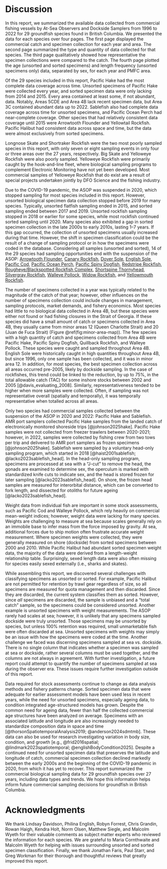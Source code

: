 \clearpage

\pagestyle{plain}

# Discussion {#sec:discussion}

In this report, we summarized the available data collected from commercial fishing vessels by At-Sea Observers and Dockside Samplers from 1996 to 2022 for 29 groundfish species found in British Columbia. We presented the data for each species over four pages. The first page displayed the commercial catch and specimen collection for each year and area. The second page summarized the type and quantity of data collected for that species. The third page qualitatively showed how representative the specimen collections were compared to the catch. The fourth page plotted the age (unsorted and sorted specimens) and length frequency (unsorted specimens only) data, separated by sex, for each year and PMFC area.

Of the 29 species included in this report, Pacific Hake had the most complete data coverage across time. Unsorted specimens of Pacific Hake were collected every year, and sorted specimen data were only lacking from 2014 and 2015. Every area contained at least some, if not abundant, data. Notably, Areas 5CDE and Area 4B lack recent specimen data, but Area 3C contained abundant data up to 2022. Sablefish also had complete data coverage across time for unsorted specimens, and Pacific Ocean Perch had near-complete coverage. Other species that had relatively consistent data coverage until 2015 were Arrowtooth Flounder and Yellowtail Rockfish. Pacific Halibut had consistent data across space and time, but the data were almost exclusively from sorted specimens.

Longnose Skate and Shortraker Rockfish were the two most poorly sampled species in this report, with only seven or eight sampling events in only four or three areas over the 27 years, respectively. Big Skate and Yelloweye Rockfish were also poorly sampled. Yelloweye Rockfish were primarily caught by the hook-and-line fleet, where biological sampling programs to complement Electronic Monitoring have not yet been developed. Most commercial samples of Yelloweye Rockfish that do exist are a result of special projects undertaken jointly by DFO Science and the fishing industry.

Due to the COVID-19 pandemic, the ASOP was suspended in 2020, which stopped sampling for most species included in this report. However, unsorted biological specimen data collection stopped before 2019 for many species. Typically, unsorted flatfish sampling ended in 2015, and sorted sampling ended between 2017 and 2019. Unsorted rockfish sampling stopped in 2018 or earlier for some species, while most rockfish continued sorted sampling until 2020. Many species also exhibited a gap in sorted specimen collection in the late 2000s to early 2010s, lasting 1--7 years. If this gap occurred, the collection of unsorted specimens usually increased during that time. However, the shift in specimen classification could be the result of a change of sampling protocol or in how the specimens were coded in the database. Considering all samples (unsorted and sorted), 14 of the 29 species had sampling opportunities end with the suspension of the ASOP: 
[Arrowtooth Flounder](#sec:arrowtooth-flounder), 
[Canary Rockfish](#sec:canary-rockfish), 
[Dover Sole](#sec:dover-sole), 
[English Sole](#sec:english-sole), 
[Pacific Cod](#sec:pacific-cod), 
[Pacific Ocean Perch](#sec:pacific-ocean-perch), 
[Pacific Spiny Dogfish](#sec:pacific-spiny-dogfish), 
[Redstripe Rockfish](#sec:redstripe-rockfish), 
[Rougheye/Blackspotted Rockfish Complex](#sec:rougheye-blackspotted-rockfish-complex), 
[Shortspine Thornyhead](#sec:shortspine-thornyhead), 
[Silvergray Rockfish](#sec:silvergray-rockfish), 
[Walleye Pollock](#sec:walleye-pollock), 
[Widow Rockfish](#sec:widow-rockfish), and 
[Yellowmouth Rockfish](#sec:yellowmouth-rockfish).

The number of specimens collected in a year was typically related to the magnitude of the catch of that year; however, other influences on the number of specimens collection could include changes in management, sampling protocols, market demands, and fishery economics. Most species had little to no biological data collected in Area 4B, but these species were either not found or had fishing closures in the Strait of Georgia. If these species did have a small amount of catch or specimens collected in Area 4B, they usually came from minor areas 12 (Queen Charlotte Strait) and 20 (Juan de Fuca Strait) (Figure \@ref(fig:minor-area-map)). The few species with a high quantity of catch and specimens collected from Area 4B were Pacific Hake, Pacific Spiny Dogfish, Quillback Rockfish, and Walleye Pollock. These species were caught and sampled throughout Area 4B. English Sole were historically caught in high quantities throughout Area 4B, but since 1996, only one sample has been collected, and it was in minor area 12. In addition, for most species, the best specimen collection across all areas occurred pre-2005, likely by dockside sampling. In the case of rockfishes, this trend could be linked to the reduction, by up to 75%, in the total allowable catch (TAC) for some inshore stocks between 2002 and 2005 [@davis_evaluating_2008]. Similarly, representativeness tended to be higher when more samples were collected. Often, if sampling was not representative overall (spatially and temporally), it was temporally representative when totalled across all areas.

Only two species had commercial samples collected between the suspension of the ASOP in 2020 and 2022: Pacific Hake and Sablefish. AMR port samplers collected Pacific Hake samples from the landed catch of electronically monitored shoreside trips [@johnson2025hake]. Pacific Hake samples were not collected from freezer trawlers between 2020-2021; however, in 2022, samples were collected by fishing crew from two tows per trip and delivered to AMR port samplers as frozen specimens [@johnson2025hake]. Sablefish were sampled by a voluntary head-only sampling program, which started in 2018 [@haist2001sablefish; @lacko2023sablefish_head]. In the head-only sampling program, specimens are processed at sea with a “J-cut” to remove the head, the gonads are examined to determine sex, the operculum is marked with standardized knife cuts to indicate sex, and the head is stored frozen for later sampling [@lacko2023sablefish_head]. On shore, the frozen head samples are measured for interorbital distance, which can be converted to fork length, and dissected for otoliths for future ageing [@lacko2023sablefish_head].

Weight data from individual fish are important in some stock assessments, such as Pacific Cod and Walleye Pollock, which rely heavily on commercial mean-weight indices; however, weight data were lacking for many species. Weights are challenging to measure at sea because scales generally rely on an immobile base to infer mass from the force imposed by gravity. At sea, additional forces due to ship motion often frustrate accurate weight measurement. Where specimen weights were collected, they were generally measured on shore (dockside) from sorted specimens between 2000 and 2010. While Pacific Halibut had abundant sorted specimen weight data, the majority of the data were derived from a length-weight relationship table. Surprisingly, sexed length data were also often missing for species easily sexed externally (i.e., sharks and skates).

While assembling this report, we discovered several challenges with classifying specimens as unsorted or sorted. For example, Pacific Halibut are not permitted for retention by trawl gear regardless of size, so all specimens are measured for quota management and then discarded. Since they are discarded, the current system classifies them as sorted. However, since *all* specimens are discarded, the sample is unbiased and a “total catch” sample, so the specimens could be considered unsorted. Another example is unsorted specimens with weight measurements. The ASOP rarely had scales at sea; however, it is unlikely that any specimens sampled dockside were truly unsorted. Those specimens may be unsorted by species, but unless 100% retention was required, small unmarketable fish were often discarded at sea. Unsorted specimens with weights may simply be an issue with how the specimens were coded at the time. Another challenge we faced was discerning specimens sampled at sea vs. dockside. There is no single column that indicates whether a specimen was sampled at sea or dockside, rather several columns must be used together, and the columns are not always in agreement. With further investigation, a future report could attempt to quantify the number of specimens sampled at sea during the observer era. These issues require further investigation outside of this report.

Data required for stock assessments continue to change as data analysis methods and fishery patterns change. Sorted specimen data that were adequate for earlier assessment models have been used less in recent years, while the need for unsorted specimens, especially ageing data, to condition integrated age-structured models has grown. Despite the common need for ageing data, fewer than half the collected commercial age structures have been analyzed on average. Specimens with an associated latitude and longitude are also increasingly needed to standardize composition data in space and time [@thorsonSpatiotemporalAnalysis2019; @anderson2024sdmtmb]. These data can also be used for research investigating variation in body size, condition, and growth [e.g., @frid2016spatial; @lindmark2023spatiotemporal; @englishBodyCondition2025]. Despite a continued need for unsorted specimen data that preserves the latitude and longitude of catch, commercial specimen collection declined markedly between the early 2000s and the beginning of the COVID-19 pandemic in 2020, from which it has yet to recover. This report summarized the commercial biological sampling data for 29 groundfish species over 27 years, including data types and trends. We hope this information helps inform future commercial sampling decisions for groundfish in British Columbia.

# Acknowledgments {#sec:acknowledgments}

We thank Lindsay Davidson, Philina English, Robyn Forrest, Chris Grandin, Rowan Haigh, Kendra Holt, Norm Olsen, Matthew Siegle, and Malcolm Wyeth for their valuable comments as subject matter experts who reviewed the information for each species.
We are grateful to Maria Cornthwaite and Malcolm Wyeth for helping with issues surrounding unsorted and sorted specimen classification.
Finally, we thank Jonathan Faris, Paul Starr, and Greg Workman for their thorough and thoughtful reviews that greatly improved this report.

\clearpage


